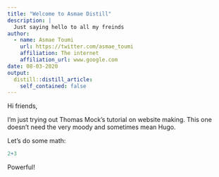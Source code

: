 ```yaml
---
title: "Welcome to Asmae Distill"
description: |
  Just saying hello to all my freinds
author:
  - name: Asmae Toumi
    url: https://twitter.com/asmae_toumi 
    affiliation: The internet
    affiliation_url: www.google.com
date: 08-03-2020
output:
  distill::distill_article:
    self_contained: false
---
```


Hi friends, 

I'm just trying out Thomas Mock's tutorial on website making. This one doesn't need the very moody and sometimes mean Hugo. 

Let's do some math:

```r
2+3
```

Powerful!


